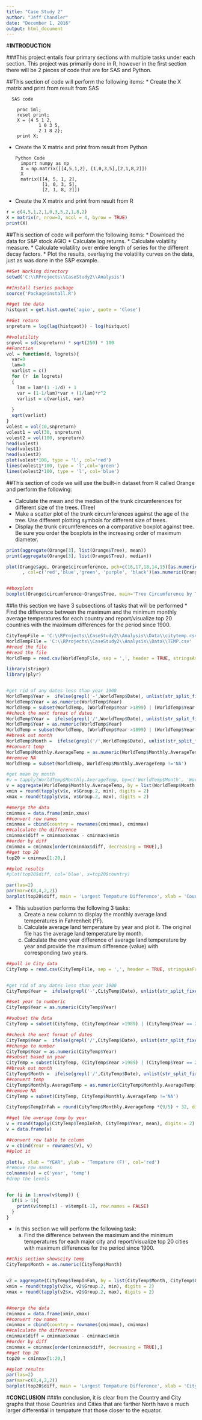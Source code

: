 ```yaml
---
title: "Case Study 2"
author: "Jeff Chandler"
date: "December 1, 2016"
output: html_document
---
```


#__INTRODUCTION__

###This project entails four primary sections with multiple tasks under each section. This project was primarily done in R, however in the first section there will be 2 pieces of code that are for SAS and Python.


##This section of code will perform the following items:
  * Create the X matrix and print from result from SAS
  
      SAS code

        proc iml;
        reset print;
        X = {4 5 1 2,
	            1 0 3 5,
	            2 1 8 2};
        print X;

  * Create the X matrix and print from result from Python
  
        Python Code
          import numpy as np
          X = np.matrix([[4,5,1,2], [1,0,3,5],[2,1,8,2]])
          X
          matrix([[4, 5, 1, 2],
                  [1, 0, 3, 5],
                  [2, 1, 8, 2]])

  * Create the X matrix and print from result from R
```r

r = c(4,5,1,2,1,0,3,5,2,1,8,2)
X = matrix(r, nrow=3, ncol = 4, byrow = TRUE)
print(X)
```

##This section of code will perform the following items:
  * Download the data for S&P stock AGIO
  * Calculate log returns.
  * Calculate volatility measure.
  * Calculate volatility over entire length of series for the different decay factors.
  * Plot the results, overlaying the volatility curves on the data, just as was done in the S&P example.

```r
##Set Working directory
setwd('C:\\RProjects\\CaseStudy2\\Analysis')

##Install tseries package
source('Packageinstall.R')

##get the data
histquot = get.hist.quote('agio', quote = 'Close')

##Get return
snpreturn = log(lag(histquot)) - log(histquot)

##volatility
snpvol = sd(snpreturn) * sqrt(250) * 100
##Function
vol = function(d, logrets){
  var=0
  lam=0
  varlist = c()
  for (r  in logrets) 
  {
    lam = lam*(1 -1/d) + 1
    var = (1-1/lam)*var + (1/lam)*r^2
    varlist = c(varlist, var)
    
  }
  sqrt(varlist)
}
volest = vol(10,snpreturn)
volest1 = vol(30, snpreturn)
volest2 = vol(100, snpreturn)
head(volest)
head(volest1)
head(volest2)
plot(volest*100, type = 'l', col='red')
lines(volest1*100, type = 'l',col='green')
lines(volest2*100, type = 'l', col='blue')
```

##This section of code we will use the built-in dataset from R called Orange and perform the following:

  * Calculate the mean and the median of the trunk circumferences for different size of the trees. (Tree)
  * Make a scatter plot of the trunk circumferences against the age of the tree. Use different plotting symbols for different size of trees.
  * Display the trunk circumferences on a comparative boxplot against tree. Be sure you order the boxplots in the increasing order of maximum diameter.

```r

print(aggregate(Orange[3], list(Orange$Tree), mean))
print(aggregate(Orange[3], list(Orange$Tree), median))

plot(Orange$age, Orange$circumference, pch=c(16,17,18,14,15)[as.numeric(Orange$Tree)], main='Circumference of Tree by age'
      , col=c('red','blue','green', 'purple', 'black')[as.numeric(Orange$Tree)],xlab = 'Tree Age(days since 12/31/1968)', ylab = 'Circumference(mm)')


##boxplots
boxplot(Orange$circumference~Orange$Tree, main='Tree Circumference by Tree', xlab='Tree Number', ylab='Circumference(mm)')
```
##In this section we have 3 subsections of tasks that will be performed
* Find the difference between the maximum and the minimum monthly average temperatures for each country and report/visualize top 20 countries with       the maximum differences for the period since 1900.

```R
CityTempFile = 'C:\\RProjects\\CaseStudy2\\Analysis\\Data\\citytemp.csv'
WorldTempFile = 'C:\\RProjects\\CaseStudy2\\Analysis\\Data\\TEMP.csv'
##read the file
##read the file
WorldTemp = read.csv(WorldTempFile, sep = ',', header = TRUE, stringsAsFactors = FALSE)

library(stringr)
library(plyr)


#get rid of any dates less than year 1900
WorldTemp$Year =  ifelse(grepl('-',WorldTemp$Date), unlist(str_split_fixed(WorldTemp$Date, '-', 3), recursive = FALSE)[,1],'2')
WorldTemp$Year = as.numeric(WorldTemp$Year)
WorldTemp = subset(WorldTemp, (WorldTemp$Year >1899) | (WorldTemp$Year == 2))
##check the next format of dates
WorldTemp$Year =  ifelse(grepl('/',WorldTemp$Date), unlist(str_split_fixed(WorldTemp$Date, '/', 3), recursive = FALSE)[,3],'2')
WorldTemp$Year = as.numeric(WorldTemp$Year)
WorldTemp = subset(WorldTemp, (WorldTemp$Year >1899) | (WorldTemp$Year == 2))
##break out month
WorldTemp$Month =  ifelse(grepl('/',WorldTemp$Date), unlist(str_split_fixed(WorldTemp$Date, '/', 3), recursive = FALSE)[,1],'2')
##convert temp
WorldTemp$Monthly.AverageTemp = as.numeric(WorldTemp$Monthly.AverageTemp)
##remove NA
WorldTemp = subset(WorldTemp, WorldTemp$Monthly.AverageTemp !='NA')

#get mean by month
#v = tapply(WorldTemp$Monthly.AverageTemp, by=c('WorldTemp$Month', 'WorldTemp$Country'), mean)
v = aggregate(WorldTemp$Monthly.AverageTemp, by = list(WorldTemp$Month, WorldTemp$Country), FUN=mean, na.rm=TRUE)
xmin = round(tapply(v$x, v$Group.2, min), digits = 2)
xmax = round(tapply(v$x, v$Group.2, max), digits = 2)

##merge the data
cminmax = data.frame(xmin,xmax)
##convert row names
cminmax = cbind(country = rownames(cminmax), cminmax)
##calculate the difference
cminmax$diff = cminmax$xmax - cminmax$xmin
##order by diff
cminmax = cminmax[order(cminmax$diff, decreasing = TRUE),]
##get top 20
top20 = cminmax[1:20,]

##plot results
#plot(top20$diff, col='blue', x=top20$country)

par(las=2)
par(mar=c(8,4,2,2))
barplot(top20$diff, main = 'Largest Tempature Difference', xlab = 'Country', ylab = 'Degree (F)')
```

  * This subsetion performs the following 3 tasks:
    a)	Create a new column to display the monthly average land temperatures in Fahrenheit (°F).
    b)	Calculate average land temperature by year and plot it. The original file has the average land temperature by month. 
    c)	Calculate the one year difference of average land temperature by year and provide the maximum difference (value) with corresponding two years.

```R
##pull in City data
CityTemp = read.csv(CityTempFile, sep = ',', header = TRUE, stringsAsFactors = FALSE)


#get rid of any dates less than year 1900
CityTemp$Year =  ifelse(grepl('-',CityTemp$Date), unlist(str_split_fixed(CityTemp$Date, '-', 3), recursive = FALSE)[,1],'2')

##set year to numberic
CityTemp$Year = as.numeric(CityTemp$Year)

##subset the data
CityTemp = subset(CityTemp, (CityTemp$Year >1989) | (CityTemp$Year == 2))

##check the next format of dates
CityTemp$Year =  ifelse(grepl('/',CityTemp$Date), unlist(str_split_fixed(CityTemp$Date, '/', 3), recursive = FALSE)[,3],'2')
##change to number
CityTemp$Year = as.numeric(CityTemp$Year)
##subset based on year
CityTemp = subset(CityTemp, (CityTemp$Year >1989) | (CityTemp$Year == 2))
##break out month
CityTemp$Month =  ifelse(grepl('/',CityTemp$Date), unlist(str_split_fixed(CityTemp$Date, '/', 3), recursive = FALSE)[,1],'2')
##convert temp
CityTemp$Monthly.AverageTemp = as.numeric(CityTemp$Monthly.AverageTemp)
##remove NA
CityTemp = subset(CityTemp, CityTemp$Monthly.AverageTemp !='NA')

CityTemp$TempInFah = round(CityTemp$Monthly.AverageTemp *(9/5) + 32, digits = 2)

##get the average temp by year
v = round(tapply(CityTemp$TempInFah, CityTemp$Year, mean), digits = 2)
v = data.frame(v)

##convert row lable to column
v = cbind(Year = rownames(v), v)
##plot it

plot(v, xlab = "YEAR", ylab = 'Tempature (F)', col='red')
#remove row names
colnames(v) = c('year', 'temp')
#drop the levels


for (i in 1:nrow(v$temp)) {
  if(i > 1){
    print(v$temp[i] - v$temp[i-1], row.names = FALSE)
  }
}
```

*  In this section we will perform the following task:
    a.	Find the difference between the maximum and the minimum temperatures for each major city and report/visualize top 20 cities with maximum               differences for the period since 1900. 
    
```R

##this section showscity temp
CityTemp$Month = as.numeric(CityTemp$Month)


v2 = aggregate(CityTemp$TempInFah, by = list(CityTemp$Month, CityTemp$City), FUN=mean, na.rm=TRUE)
xmin = round(tapply(v2$x, v2$Group.2, min), digits = 2)
xmax = round(tapply(v2$x, v2$Group.2, max), digits = 2)


##merge the data
cminmax = data.frame(xmin,xmax)
##convert row names
cminmax = cbind(country = rownames(cminmax), cminmax)
##calculate the difference
cminmax$diff = cminmax$xmax - cminmax$xmin
##order by diff
cminmax = cminmax[order(cminmax$diff, decreasing = TRUE),]
##get top 20
top20 = cminmax[1:20,]

##plot results
par(las=2)
par(mar=c(8,4,2,2))
barplot(top20$diff, main = 'Largest Tempature Difference', xlab = 'City', ylab = 'Degree (F)')
```

#__CONCLUSION__
###In conclusion, it is clear from the Country and City graphs that those Countries and Cities that are farther North have a much larger differential in tempature that those closer to the equator.


